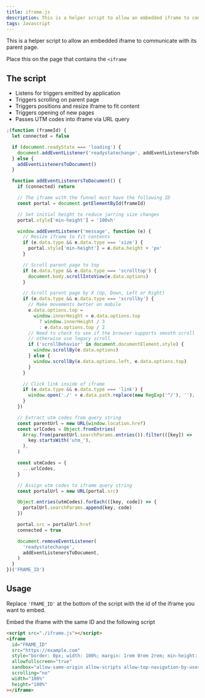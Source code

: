 ```yaml
---
title: iframe.js
description: This is a helper script to allow an embedded iframe to communicate with its parent page.
tags: Javascript
---
```


This is a helper script to allow an embedded iframe to communicate with its parent page.

Place this on the page that contains the `<iframe`

## The script

- Listens for triggers emitted by application
- Triggers scrolling on parent page
- Triggers positions and resize iframe to fit content
- Triggers opening of new pages
- Passes UTM codes into iframe via URL query

```js numbered labeled filename[iframe.js]
;(function (frameId) {
  let connected = false

  if (document.readyState === 'loading') {
    document.addEventListener('readystatechange', addEventListenersToDocument)
  } else {
    addEventListenersToDocument()
  }

  function addEventListenersToDocument() {
    if (connected) return

    // The iframe with the funnel must have the following ID
    const portal = document.getElementById(frameId)

    // Set initial height to reduce jarring size changes
    portal.style['min-height'] = '100vh'

    window.addEventListener('message', function (e) {
      // Resize iframe to fit contents
      if (e.data.type && e.data.type === 'size') {
        portal.style['min-height'] = e.data.height + 'px'
      }

      // Scroll parent page to top
      if (e.data.type && e.data.type === 'scrolltop') {
        document.body.scrollIntoView(e.data.options)
      }

      // Scroll parent page by X (Up, Down, Left or Right)
      if (e.data.type && e.data.type === 'scrollby') {
        // Make movements better on mobile
        e.data.options.top =
          window.innerHeight < e.data.options.top
            ? window.innerHeight / 3
            : e.data.options.top / 2
        // Need to check to see if the browser supports smooth scroll
        // otherwise use legacy scroll
        if ('scrollBehavior' in document.documentElement.style) {
          window.scrollBy(e.data.options)
        } else {
          window.scrollBy(e.data.options.left, e.data.options.top)
        }
      }

      // Click link inside of iframe
      if (e.data.type && e.data.type === 'link') {
        window.open('./' + e.data.path.replace(new RegExp('^/'), ''), '_blank')
      }
    })

    // Extract utm codes from query string
    const parentUrl = new URL(window.location.href)
    const urlCodes = Object.fromEntries(
      Array.from(parentUrl.searchParams.entries()).filter(([key]) =>
        key.startsWith('utm_'),
      ),
    )

    const utmCodes = {
      ...urlCodes,
    }

    // Assign utm codes to iframe query string
    const portalUrl = new URL(portal.src)

    Object.entries(utmCodes).forEach(([key, code]) => {
      portalUrl.searchParams.append(key, code)
    })

    portal.src = portalUrl.href
    connected = true

    document.removeEventListener(
      'readystatechange',
      addEventListenersToDocument,
    )
  }
})('FRAME_ID')
```

## Usage

Replace `'FRAME_ID'` at the bottom of the script with the id of the iframe you want to embed.

Embed the iframe with the same ID and the following script

```html
<script src="./iframe.js"></script>
<iframe
  id="FRAME_ID"
  src="https://example.com"
  style="border: 0px; width: 100%; margin: 1rem 0rem 2rem; min-height: 45rem;"
  allowfullscreen="true"
  sandbox="allow-same-origin allow-scripts allow-top-navigation-by-user-activation allow-popups allow-popups-to-escape-sandbox allow-forms"
  scrolling="no"
  width="100%"
  height="100%"
></iframe>
```
